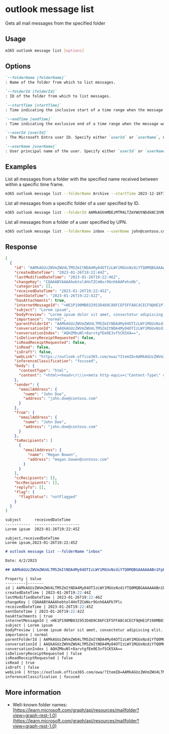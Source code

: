 
# outlook message list

Gets all mail messages from the specified folder

## Usage

```sh
m365 outlook message list [options]
```

## Options

```md definition-list
`--folderName [folderName]`
: Name of the folder from which to list messages.

`--folderId [folderId]`
: ID of the folder from which to list messages.

`--startTime [startTime]`
: Time indicating the inclusive start of a time range when the message was received. This should be defined as a valid ISO 8601 string (2021-12-16T18:28:48.6964197Z).

`--endTime [endTime]`
: Time indicating the exclusive end of a time range when the message was received. This should be defined as a valid ISO 8601 string (2021-12-16T18:28:48.6964197Z).

`--userId [userId]`
: The Microsoft Entra user ID. Specify either `userId` or `userName`, not both. This option is required when using application permissions.

`--userName [userName]`
: User principal name of the user. Specify either `userId` or `userName`, not both. This option is required when using application permissions.
```

<Global />

## Examples

List all messages from a folder with the specified name received between within a specific time frame.

```sh
m365 outlook message list --folderName Archive --startTime 2023-12-16T18:28:48.6964197Z --endTime 2024-02-01
```

List all messages from a specific folder of a user specified by ID.

```sh
m365 outlook message list --folderId AAMkAGVmMDEzMTM4LTZmYWUtNDdkNC1hMDZiLTU1OGY5OTZhYmY4OAAuAAAAAAAiQ8W967B7TKBjgx9rVEURAQAiIsqMbYjsT5e-T7KzowPTAAAAAAFNAAA= --userId 48d31887-5fad-4d73-a9f5-3c356e68a038
```

List all messages from a folder of a user specified by UPN.

```sh
m365 outlook message list --folderName inbox --userName john@contoso.com
```

## Response

<Tabs>
  <TabItem value="JSON">

  ```json
  [
    {
      "id": "AAMkAGUzZWVmZWU4LTM5ZmItNDA4My04OTIzLWY1MGUxNzdiYTQ0MQBGAAAAAABn1FpEFqPeR7YAnkzP_VgXBwAhebtol4HnTZCmNsr9Gnh6AAAAAAEMAAAhebtol4HnTZCmNsr9Gnh6AAPfHbtVAAA=",
      "createdDateTime": "2023-01-26T19:22:44Z",
      "lastModifiedDateTime": "2023-01-26T19:22:46Z",
      "changeKey": "CQAAABYAAAAhebtol4HnTZCmNsr9Gnh6AAPehsHb",
      "categories": [],
      "receivedDateTime": "2023-01-26T19:22:45Z",
      "sentDateTime": "2023-01-26T19:22:42Z",
      "hasAttachments": true,
      "internetMessageId": "<HE1P190MB032953D4D9C86FCEF5FFA8C4CECF9@HE1P190MB0329.EURP190.PROD.OUTLOOK.COM>",
      "subject": "Lorem ipsum",
      "bodyPreview": "Lorem ipsum dolor sit amet, consectetur adipiscing elit. Duis vel diam gravida, auctor mauris nec, posuere tellus. Vivamus placerat, nunc ac cursus feugiat, arcu tellus mattis nisl, id cursus nisl lectus eu lacus. Praesent malesuada ut orci vitae viverra.",
      "importance": "normal",
      "parentFolderId": "AAMkAGUzZWVmZWU4LTM5ZmItNDA4My04OTIzLWY1MGUxNzdiYTQ0MQAuAAAAAABn1FpEFqPeR7YAnkzP_VgXAQAhebtol4HnTZCmNsr9Gnh6AAAAAAEMAAA=",
      "conversationId": "AAQkAGUzZWVmZWU4LTM5ZmItNDA4My04OTIzLWY1MGUxNzdiYTQ0MQAQAJfvGq77YHxJvRN73_QiuVw=",
      "conversationIndex": "AQHZMbuNl+8arvtgfEm9E3vf5CK5XA==",
      "isDeliveryReceiptRequested": false,
      "isReadReceiptRequested": false,
      "isRead": false,
      "isDraft": false,
      "webLink": "https://outlook.office365.com/owa/?ItemID=AAMkAGUzZWVmZWU4LTM5ZmItNDA4My04OTIzLWY1MGUxNzdiYTQ0MQBGAAAAAABn1FpEFqPeR7YAnkzP%2BVgXBwAhebtol4HnTZCmNsr9Gnh6AAAAAAEMAAAhebtol4HnTZCmNsr9Gnh6AAPfHbtVAAA%3D&exvsurl=1&viewmodel=ReadMessageItem",
      "inferenceClassification": "focused",
      "body": {
        "contentType": "html",
        "content": "<html><head>\r\\\n<meta http-equiv=\"Content-Type\" content=\"text/html; charset=utf-8\"><style type=\"text/css\" style=\"display:none\">\r\\\n<!--\r\\\np\r\\\n\t{margin-top:0;\r\\\n\tmargin-bottom:0}\r\\\n-->\r\\\n</style></head><body dir=\"ltr\"><div class=\"elementToProof ContentPasted0\" style=\"font-family:Calibri,Arial,Helvetica,sans-serif; font-size:12pt; color:rgb(0,0,0); background-color:rgb(255,255,255)\">Lorem ipsum dolor sit amet, consectetur adipiscing elit. Duis vel diam gravida, auctor mauris nec, posuere tellus. Vivamus placerat, nunc ac cursus feugiat, arcu tellus mattis nisl, id cursus nisl lectus eu lacus. Praesent malesuada ut orci vitae viverra. Suspendisse cursus turpis vel urna volutpat congue. Etiam auctor nec nulla sed suscipit. Vestibulum rhoncus quis mi ac faucibus. Curabitur eget eleifend felis. Vestibulum ut dolor non elit molestie ornare. <br></div></body></html>"
      },
      "sender": {
        "emailAddress": {
          "name": "John Doe",
          "address": "john.doe@contoso.com"
        }
      },
      "from": {
        "emailAddress": {
          "name": "John Doe",
          "address": "john.doe@contoso.com"
        }
      },
      "toRecipients": [
        {
          "emailAddress": {
            "name": "Megan Bowen",
            "address": "megan.bowen@contoso.com"
          }
        }
      ],
      "ccRecipients": [],
      "bccRecipients": [],
      "replyTo": [],
      "flag": {
        "flagStatus": "notFlagged"
      }
    }
  ]
  ```

  </TabItem>
  <TabItem value="Text">

  ```txt
  subject      receivedDateTime    
  -----------  --------------------
  Lorem ipsum  2023-01-26T19:22:45Z
  ```

  </TabItem>
  <TabItem value="CSV">

  ```csv
  subject,receivedDateTime
  Lorem ipsum,2023-01-26T19:22:45Z
  ```

  </TabItem>
  <TabItem value="Markdown">

  ```md
  # outlook message list --folderName "inbox"

  Date: 4/2/2023

  ## AAMkAGUzZWVmZWU4LTM5ZmItNDA4My04OTIzLWY1MGUxNzdiYTQ0MQBGAAAAAABn1FpEFqPeR7YAnkzP_VgXBwAhebtol4HnTZCmNsr9Gnh6AAAAAAEMAAAhebtol4HnTZCmNsr9Gnh6AAPfHbtVAAA=

  Property | Value
  ---------|-------
  id | AAMkAGUzZWVmZWU4LTM5ZmItNDA4My04OTIzLWY1MGUxNzdiYTQ0MQBGAAAAAABn1FpEFqPeR7YAnkzP_VgXBwAhebtol4HnTZCmNsr9Gnh6AAAAAAEMAAAhebtol4HnTZCmNsr9Gnh6AAPfHbtVAAA=
  createdDateTime | 2023-01-26T19:22:44Z
  lastModifiedDateTime | 2023-01-26T19:22:46Z
  changeKey | CQAAABYAAAAhebtol4HnTZCmNsr9Gnh6AAPk7Plc
  receivedDateTime | 2023-01-26T19:22:45Z
  sentDateTime | 2023-01-26T19:22:42Z
  hasAttachments | true
  internetMessageId | <HE1P190MB032953D4D9C86FCEF5FFA8C4CECF9@HE1P190MB0329.EURP190.PROD.OUTLOOK.COM>
  subject | Lorem ipsum
  bodyPreview | Lorem ipsum dolor sit amet, consectetur adipiscing elit. Duis vel diam gravida, auctor mauris nec, posuere tellus. Vivamus placerat, nunc ac cursus feugiat, arcu tellus mattis nisl, id cursus nisl lectus eu lacus. Praesent malesuada ut orci vitae viverra.
  importance | normal
  parentFolderId | AAMkAGUzZWVmZWU4LTM5ZmItNDA4My04OTIzLWY1MGUxNzdiYTQ0MQAuAAAAAABn1FpEFqPeR7YAnkzP\_VgXAQAhebtol4HnTZCmNsr9Gnh6AAAAAAEMAAA=
  conversationId | AAQkAGUzZWVmZWU4LTM5ZmItNDA4My04OTIzLWY1MGUxNzdiYTQ0MQAQAJfvGq77YHxJvRN73\_QiuVw=
  conversationIndex | AQHZMbuNl+8arvtgfEm9E3vf5CK5XA==
  isDeliveryReceiptRequested | false
  isReadReceiptRequested | false
  isRead | true
  isDraft | false
  webLink | https://outlook.office365.com/owa/?ItemID=AAMkAGUzZWVmZWU4LTM5ZmItNDA4My04OTIzLWY1MGUxNzdiYTQ0MQBGAAAAAABn1FpEFqPeR7YAnkzP%2BVgXBwAhebtol4HnTZCmNsr9Gnh6AAAAAAEMAAAhebtol4HnTZCmNsr9Gnh6AAPfHbtVAAA%3D&exvsurl=1&viewmodel=ReadMessageItem
  inferenceClassification | focused
  ```

  </TabItem>
</Tabs>

## More information

- Well-known folder names: [https://learn.microsoft.com/graph/api/resources/mailfolder?view=graph-rest-1.0](https://learn.microsoft.com/graph/api/resources/mailfolder?view=graph-rest-1.0)
